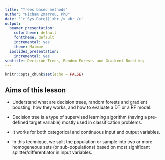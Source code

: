 ---
title: "Trees based methods"
author: "Hicham Zmarrou, PhD"
date: '`r Sys.Date()`<br /> <br />'
output:
  beamer_presentation:
    colortheme: default
    fonttheme: default
    incremental: yes
    theme: Malmoe
  ioslides_presentation:
    incremental: yes
subtitle: Decision Trees, Random Forests and Gradient Boosting
---

```{r setup, include=FALSE}
knitr::opts_chunk$set(echo = FALSE)
```

## Aims of this lesson

* Understand what are decision trees, random forests and gradient boosting, how they works, and how to evaluate a DT or a RF model.

* Decision tree is a type of supervised learning algorithm (having a pre-defined target variable) mostly used in classification problems.

* It works for both categorical and continuous input and output variables.

* In this technique, we split the population or sample into two or more homogeneous sets (or sub-populations) based on most significant splitter$/$differentiator in input variables.